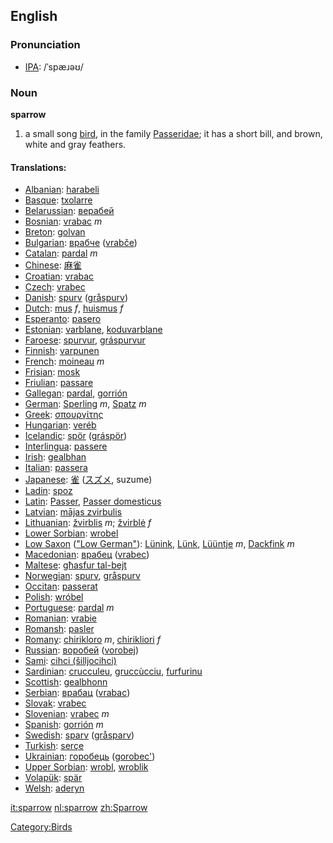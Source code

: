 ==English==
{{Wikipedia}}
=== Pronunciation ===
*[[w:IPA|IPA]]: /ˈspæɹəʊ/

=== Noun ===
'''sparrow'''

# a small song [[bird]], in the family [[Passeridae]]; it has a short bill, and brown, white and gray feathers.

==== Translations: ====
*[[Albanian]]: [[harabeli]]
*[[Basque]]: [[txolarre]]
*[[Belarussian]]: [[верабей]]
*[[Bosnian]]: [[vrabac]] ''m''
*[[Breton]]: [[golvan]]
*[[Bulgarian]]: [[врабче]] ([[vrabče]])
*[[Catalan]]: [[pardal]] ''m''
*[[Chinese]]: [[麻雀]]
*[[Croatian]]: [[vrabac]]
*[[Czech]]: [[vrabec]]
*[[Danish]]: [[spurv]] ([[gråspurv]])
*[[Dutch]]: [[mus]] ''f'', [[huismus]] ''f''
*[[Esperanto]]: [[pasero]]
*[[Estonian]]: [[varblane]], [[koduvarblane]]
*[[Faroese]]: [[spurvur]], [[gráspurvur]]
*[[Finnish]]: [[varpunen]]
*[[French]]: [[moineau]] ''m''
*[[Frisian]]: [[mosk]]
*[[Friulian]]: [[passare]]
*[[Gallegan]]: [[pardal]], [[gorrión]]
*[[German]]: [[Sperling]] ''m'', [[Spatz]] ''m''
*[[Greek]]: [[σπουργίτης]] '' ''
*[[Hungarian]]: [[veréb]]
*[[Icelandic]]: [[spör]] ([[gráspör]])
*[[Interlingua]]: [[passere]]
*[[Irish]]: [[gealbhan]]
*[[Italian]]: [[passera]] '' ''
*[[Japanese]]: [[雀]] ([[スズメ]], suzume)
*[[Ladin]]: [[spoz]]
*[[Latin]]: [[Passer]], [[Passer domesticus]] '' ''
*[[Latvian]]: [[mājas zvirbulis]]
*[[Lithuanian]]: [[žvirblis]] ''m''; [[žvirblė]] ''f''
*[[Lower Sorbian]]: [[wrobel]]
*[[Low Saxon]] ([["Low German"]]): [[Lünink]], [[Lünk]], [[Lüüntje]] ''m'', [[Dackfink]] ''m''
*[[Macedonian]]: [[врабец]] ([[vrabec]])
*[[Maltese]]: [[għasfur tal-bejt]]
*[[Norwegian]]: [[spurv]], [[gråspurv]]
*[[Occitan]]: [[passerat]]
*[[Polish]]: [[wróbel]] '' ''
*[[Portuguese]]: [[pardal]] ''m''
*[[Romanian]]: [[vrabie]]
*[[Romansh]]: [[pasler]]
*[[Romany]]: [[chirikloro]] ''m'', [[chirikliori]] ''f''
*[[Russian]]: [[воробей]] ([[vorobej]]) '' ''
*[[Sami]]: [[cihci (šilljocihci)]]
*[[Sardinian]]: [[crucculeu]], [[gruccùcciu]], [[furfurinu]]
*[[Scottish]]: [[gealbhonn]]
*[[Serbian]]: [[врабац]] ([[vrabac]])
*[[Slovak]]: [[vrabec]]
*[[Slovenian]]: [[vrabec]] ''m''
*[[Spanish]]: [[gorrión]] ''m''
*[[Swedish]]: [[sparv]] ([[gråsparv]])
*[[Turkish]]: [[serçe]]
*[[Ukrainian]]: [[горобець]] ([[gorobec']])
*[[Upper Sorbian]]: [[wrobl]], [[wroblik]]
*[[Volapük]]: [[spär]]
*[[Welsh]]: [[aderyn]]

[[Category:Birds]]

[[it:sparrow]]
[[nl:sparrow]]
[[zh:Sparrow]]